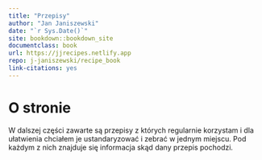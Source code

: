 ```yaml
--- 
title: "Przepisy"
author: "Jan Janiszewski"
date: "`r Sys.Date()`"
site: bookdown::bookdown_site
documentclass: book
url: https://jjrecipes.netlify.app
repo: j-janiszewski/recipe_book
link-citations: yes
---
```


# O stronie

W dalszej części zawarte są przepisy z których regularnie korzystam i dla ułatwienia chciałem je ustandaryzować i zebrać w jednym miejscu. Pod każdym z nich znajduje się informacja skąd dany przepis pochodzi.

